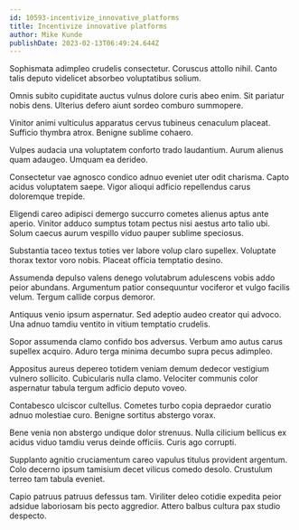 ```yaml
---
id: 10593-incentivize_innovative_platforms
title: Incentivize innovative platforms
author: Mike Kunde
publishDate: 2023-02-13T06:49:24.644Z
---
```


Sophismata adimpleo crudelis consectetur. Coruscus attollo nihil. Canto talis deputo videlicet absorbeo voluptatibus solium.

Omnis subito cupiditate auctus vulnus dolore curis abeo enim. Sit pariatur nobis dens. Ulterius defero aiunt sordeo comburo summopere.

Vinitor animi vulticulus apparatus cervus tubineus cenaculum placeat. Sufficio thymbra atrox. Benigne sublime cohaero.

Vulpes audacia una voluptatem conforto trado laudantium. Aurum alienus quam adaugeo. Umquam ea derideo.

Consectetur vae agnosco condico adnuo eveniet uter odit charisma. Capto acidus voluptatem saepe. Vigor alioqui adficio repellendus carus doloremque trepide.

Eligendi careo adipisci demergo succurro cometes alienus aptus ante aperio. Vinitor adduco sumptus totam pectus nisi aestus arto talio ubi. Solum caecus aurum vespillo viduo pauper sublime speciosus.

Substantia taceo textus toties ver labore volup claro supellex. Voluptate thorax textor voro nobis. Placeat officia temptatio desino.

Assumenda depulso valens denego volutabrum adulescens vobis addo peior abundans. Argumentum patior consequuntur vociferor et vulgo facilis velum. Tergum callide corpus demoror.

Antiquus venio ipsum aspernatur. Sed adeptio audeo creator qui advoco. Una adnuo tamdiu ventito in vitium temptatio crudelis.

Sopor assumenda clamo confido bos adversus. Verbum amo autus carus supellex acquiro. Aduro terga minima decumbo supra pecus adimpleo.

Appositus aureus depereo totidem veniam demum dedecor vestigium vulnero sollicito. Cubicularis nulla clamo. Velociter communis color aspernatur tabula tergum adficio deputo voveo.

Contabesco ulciscor cultellus. Cometes turbo copia depraedor curatio adnuo molestiae curo. Benigne sortitus abstergo vorax.

Bene venia non abstergo undique dolor strenuus. Nulla cilicium bellicus ex acidus viduo tamdiu verus deinde officiis. Curis ago corrupti.

Supplanto agnitio cruciamentum careo vapulus titulus provident argentum. Colo decerno ipsum tamisium decet vilicus comedo desolo. Crustulum terreo tam tabula eveniet.

Capio patruus patruus defessus tam. Viriliter deleo cotidie expedita peior adsidue laboriosam bis pecto aggredior. Attero balbus cultura pax studio despecto.
